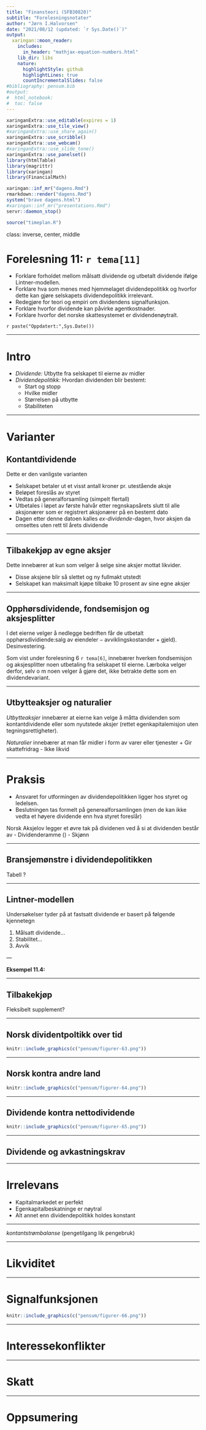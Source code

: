 ```yaml
---
title: "Finansteori (SFB30820)"
subtitle: "Forelesningsnotater"
author: "Jørn I.Halvorsen"
date: "2021/08/12 (updated: `r Sys.Date()`)"
output:
  xaringan::moon_reader:
    includes:
      in_header: "mathjax-equation-numbers.html"
    lib_dir: libs
    nature:
      highlightStyle: github
      highlightLines: true
      countIncrementalSlides: false
#bibliography: pensum.bib
#output: 
#  html_notebook:
#  toc: false
---
```


```r
xaringanExtra::use_editable(expires = 1)
xaringanExtra::use_tile_view()
#xaringanExtra::use_share_again()
xaringanExtra::use_scribble()
xaringanExtra::use_webcam()
#xaringanExtra::use_slide_tone()
xaringanExtra::use_panelset()
library(htmlTable)
library(magrittr)
library(xaringan)
library(FinancialMath)
```

```r
xaringan::inf_mr("dagens.Rmd")
rmarkdown::render("dagens.Rmd")
system("brave dagens.html")
#xaringan::inf_mr("presentations.Rmd")
servr::daemon_stop()
```

```r
source("timeplan.R")
```

class: inverse, center, middle


# Forelesning 11: `r tema[11]`

- Forklare forholdet mellom målsatt dividende og utbetalt dividende ifølge Lintner-modellen.
- Forklare hva som menes med hjemmelaget dividendepolitikk og hvorfor dette kan gjøre selskapets dividendepolitikk irrelevant.
- Redegjøre for teori og empiri om dividendens signalfunksjon.
- Forklare hvorfor dividende kan påvirke agentkostnader.
- Forklare hvorfor det norske skattesystemet er dividendenøytralt.

`r paste("Oppdatert:",Sys.Date())`

---

# Intro

- *Dividende:* Utbytte fra selskapet til eierne av midler
- *Dividendepolitikk:* Hvordan dividenden blir bestemt:
	- Start og stopp
	- Hvilke midler
	- Størrelsen på utbytte
	- Stabiliteten

---

# Varianter

## Kontantdividende

Dette er den vanligste varianten

- Selskapet betaler ut et visst antall kroner pr. utestående aksje
- Beløpet foreslås av styret
- Vedtas på generalforsamling (simpelt flertall)
- Utbetales i løpet av første halvår etter regnskapsårets slutt til alle aksjonærer som er registrert aksjonærer på en bestemt dato
- Dagen etter denne datoen kalles *ex-dividende-*dagen, hvor aksjen da omsettes uten rett til årets dividende

---

## Tilbakekjøp av egne aksjer

Dette innebærer at kun som velger å selge sine aksjer mottat likvider.

- Disse aksjene blir så slettet og ny fullmakt utstedt
- Selskapet kan maksimalt kjøpe tilbake 10 prosent av sine egne aksjer

---

## Opphørsdividende, fondsemisjon og aksjesplitter

I det eierne velger å nedlegge bedriften får de utbetalt opphørsdividiende:$\text{salg av eiendeler} - \text{avviklingskostander} + \text{gjeld})$. Desinvestering.

Som vist under forelesning 6 `r tema[6]`,  innebærer hverken fondsemisjon og aksjesplitter noen utbetaling fra selskapet til eierne. Lærboka velger derfor, selv o
m noen velger å gjøre det, ikke betrakte dette som en dividendevariant.

---

## Utbytteaksjer og naturalier

*Utbytteaksjer* innebærer at eierne kan velge å måtta dividenden som kontantdividende eller som nyutstede aksjer (rettet egenkapitalemisjon uten tegningsrettigheter).

*Naturalier* innebærer at man får midler i form av varer eller tjenester
+ Gir skattefridrag
- Ikke likvid

---

# Praksis

- Ansvaret for utformingen av dividendepolitikken ligger hos styret og ledelsen.
- Beslutningen tas formelt på generealforsamlingen (men de kan ikke vedta et høyere dividende enn hva styret foreslår)

Norsk Aksjelov legger et øvre tak på dividenen ved å si at dividenden består av
	 - Dividenderamme ()
	 - Skjønn 

---

## Bransjemønstre i dividendepolitikken

Tabell ?

---

## Lintner-modellen

Undersøkelser tyder på at fastsatt dividende er basert på følgende kjennetegn

1. Målsatt dividende...
1. Stabilitet...
1. Avvik

\begin{equation}
DIV_t = DIV_{t-1} + a[b(OPA)-DIV_{t_1}]
\end{equation}
---

**Eksempel 11.4:**

---

## Tilbakekjøp

Fleksibelt supplement?

---

## Norsk dividentpoltikk over tid

```r
knitr::include_graphics(c("pensum/figurer-63.png"))
```

---

## Norsk kontra andre land


```r
knitr::include_graphics(c("pensum/figurer-64.png"))
```

---

## Dividende kontra nettodividende

\begin{equation}
ND_t = D_t + TB_t - EM_t
\end{equation}

```r
knitr::include_graphics(c("pensum/figurer-65.png"))
```

---

## Dividende og avkastningskrav

---

# Irrelevans


- Kapitalmarkedet er perfekt
- Egenkapitalbeskatninge er nøytral
- Alt annet enn dividendepolitikk holdes konstant

---

*kontantstrømbalanse* (pengetilgang lik pengebruk)
\begin{equation}
Kontantstrøm fra driften + Ny gjeld + Ny egenkapital= Renter + Avdrag + Investeringer + Dividende
\end{equation}

\begin{equation}
\Delta Nytegnet egenkapital = \Delta Dividende
\end{equation}

---

# Likviditet

---

# Signalfunksjonen

```r
knitr::include_graphics(c("pensum/figurer-66.png"))
```

---

# Interessekonflikter

---

# Skatt

---

# Oppsumering




